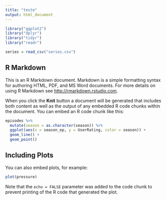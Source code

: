```yaml
---
title: "teste"
output: html_document
---
```


```r
library("ggplot2")
library("dplyr")
library("tidyr")
library("readr")

series = read_csv("series.csv")
```

## R Markdown

This is an R Markdown document. Markdown is a simple formatting syntax for authoring HTML, PDF, and MS Word documents. For more details on using R Markdown see <http://rmarkdown.rstudio.com>.

When you click the **Knit** button a document will be generated that includes both content as well as the output of any embedded R code chunks within the document. You can embed an R code chunk like this:

```r
episodes %>% 
  mutate(season = as.character(season)) %>% 
  ggplot(aes(x = season_ep, y = UserRating, color = season)) + 
  geom_line() + 
  geom_point() 
```

## Including Plots

You can also embed plots, for example:

```r
plot(pressure)
```

Note that the `echo = FALSE` parameter was added to the code chunk to prevent printing of the R code that generated the plot.
